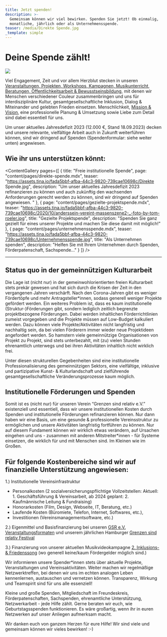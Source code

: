 ```yaml
---
title: Jetzt spenden!
description: >-
  Gemeinsam können wir viel bewirken. Spenden Sie jetzt! Ob einmalig,
  monatliche, jährlich oder als Unternehmensspende. 
teaser: /media/Direkte Spende.jpg
_template: simple
---
```


# Deine Spende zählt!

![](</media/Direkte Spende.jpg>)

Viel Engagement, Zeit und vor allem Herzblut stecken in unseren [Veranstaltungen, Projekten, Workshops, Kampagnen, Musikunterricht, Beratungen, Öffentlichkeitsarbeit & Bewusstseinsbildung](https://www.grenzensindrelativ.de/ueber-uns/aktionsbuero), mit denen wir Menschen verschiedener Couleur zusammenbringen und uns für interdisziplinäre Kultur, gesamtgesellschaftliche Inklusion, Dialog & Miteinander und gelebten Frieden einsetzen. Menschlichkeit, [Mission & Vision](https://www.grenzensindrelativ.de/ueber-uns/mission-und-vision), eine professionelle Planung & Umsetzung sowie Liebe zum Detail sind dabei essentiell für uns.

Um unser aktuelles Jahresdefizit 2023 (12.000 €, Stand 18.09.2023) decken und unsere relevante, vielfältige Arbeit auch in Zukunft weiterführen können, sind wir dringend auf Spenden (Spendenformular: siehe weiter unten) angewiesen. 

## **Wie ihr uns unterstützen könnt:**

<ContentGallery
  pages={[
    {
      title: "Freie institutionelle Spende",
      page: "content/pages/direkte-spende.mdx",
      teaser:
        "https://assets.tina.io/fada5bbf-afba-44c3-9820-739cae10698c/Direkte Spende.jpg",
      description:
        "Um unser aktuelles Jahresdefizit 2023 refinanzieren zu können und auch zukünftig den wachsenden Anforderungen gerecht werden zu können, sind wir dringend auf Spenden angewiesen. "
    },
    {
      page: "content/pages/gezielte-projektspende.mdx",
      teaser:
        "https://assets.tina.io/fada5bbf-afba-44c3-9820-739cae10698c/2020/10/anderssein-vereint-massenszene2-_-foto-by-tom-roeler.jpg",
      title: "Gezielte Projektspende",
      description:
        "Spenden Sie ganz gezielt für eines unserer Projekte und machen Sie diese damit mit möglich!"
    },
    {
      page: "content/pages/unternehmensspende.mdx",
      teaser:
        "https://assets.tina.io/fada5bbf-afba-44c3-9820-739cae10698c/Unternehmensspende.jpg",
      title: "Als Unternehmen spenden",
      description:
        "Helfen Sie mit Ihrem Unternehmen durch Spenden, Förderpatenschaft, Sachspende..."
    }
  ]}
/>

***

## Status quo in der gemeinnützigen Kulturarbeit

Die Lage ist (nicht nur) in der gemeinwohlorientierten freien Kulturarbeit stets prekär gewesen und hat sich durch die Krisen der Zeit in den vergangenen Jahren verschärft. Nach den Corona-Jahren gibt es weniger Fördertöpfe und mehr Antragsteller\*innen, sodass generell weniger Projekte gefördert werden. Ein weiteres Problem ist, dass es kaum institutionelle (Struktur-)Förderungen gibt, sondern lediglich zeitlich begrenzte projektbezogene Förderungen. Dabei werden inhaltlichen Förderrichtlinien zumeist vorgegeben und die Projekte müssen auf Low-Budget kalkuliert werden. Dazu können viele Projekte/Aktivitäten nicht langfristig und nachhaltig sein, da bei vielen Förderern immer wieder neue Projektideen angefordert werden. So hamstern viele gemeinnützige Organisationen von Projekt zu Projekt, sind stets unterbezahlt, mit (zu) vielen Stunden ehrenamtlich unterwegs und bei ihren Aktivitäten inhaltlich nicht wirklich frei.

Unter diesen strukturellen Gegebenheiten sind eine institutionelle Professionalisierung des gemeinnützigen Sektors, eine vielfältige, inklusive und partizipative Kunst- & Kulturlandschaft und zielführende gesamtgesellschaftliche Veränderungsprozesse kaum möglich.

## Institutionelle Förderungen und Spenden

Somit ist es (nicht nur) für unseren Verein “Grenzen sind relativ e.V.” existenziell und essentiell, dass wir unsere institutionellen Kosten durch Spenden und institutionelle Förderungen refinanzieren können. Nur dann haben wir eine Basis, um eine gesunde & professionelle Vereinsstruktur zu ermöglichen und unsere Aktivitäten langfristig fortführen zu können. Nur auf diesem Fundament können wir wirklich etwas verändern, auf Ursachen eingehen und uns - zusammen mit anderen Mitstreiter\*innen - für Systeme einsetzen, die wirklich für und mit Menschen sind. Im Kleinen wie im Großen.

## Für folgende Kostenbereiche sind wir auf finanzielle Unterstützung angewiesen:

1.) Institutionelle Vereinsinfrastruktur 

* Personalkosten (2 sozialversicherungspflichtige Vollzeitstellen: Aktuell: 1. Geschäftsführung & Vereinsarbeit, ab 2024 geplant: 2. Kaufmännische Leitung & Fundraising)
* Honorarkosten (Film, Design, Webseite, IT, Beratung, etc.)
* Laufende Kosten (Büromiete, Telefon, Internet, Softwares, etc.),
* Investitionen (Vereinsmanagementsoftware, etc.)

2.) Eigenmittel und Basisfinanzierung bei unseren [GSR e.V. Veranstaltungsformaten](https://www.grenzensindrelativ.de/aktivitaeten/projekte-und-veranstaltungen/veranstaltungsformate-fuer-dein-event/infos-veranstaltungsformate-fur-dein-event) und unserem jährlichen Hamburger [Grenzen sind relativ Festival](https://www.grenzensindrelativ.de/grenzen-sind-relativ-festival-2023) 

3.) Finanzierung von unserer aktuellen Musikvideokampagne [2. Inklusions- & Friedenssong](https://www.grenzensindrelativ.de/aktivitaeten/kampagnen-musikvideos/inklusions-und-friedenskampagnensong/allgemeine-infos-2-inklusion-friedenssong) (wo generell keine/kaum Fördergelder möglich sind.)

Wir informieren unsere Spender\*innen stets über aktuelle Projekte, Veranstaltungen und Vereinsaktivitäten. Weiter machen wir regelmäßige Netzwerktreffen, bei denen wir uns im echten analogen Leben kennenlernen, austauschen und vernetzen können. Transparenz, Wirkung und Teamspirit sind für uns alle essenziell!

Kleine und große Spenden, Mitgliedschaft im Freundeskreis, Förderpatenschaften, Sachspenden, ehrenamtliche Unterstützung, Netzwerkarbeit - jede Hilfe zählt. Gerne beraten wir euch, wie Geburtstagsspenden funktionieren. Es wäre großartig, wenn ihr in euren Netzwerken auf unser Anliegen aufmerksam macht.

Wir danken euch von ganzem Herzen für eure Hilfe!
Wir sind viele und gemeinsam können wir vieles  bewirken! :-) 

<DonationForm />
